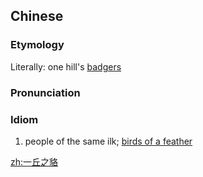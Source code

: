 ==Chinese==
{{zh-forms}}

===Etymology===
Literally: one hill's [[badger]]s

===Pronunciation===
{{zh-pron
|m=一qiūzhīhé
|c=jat1 jau1 zi1 hok6
|cat=id
}}

===Idiom===
{{zh-idiom}}

# people of the same ilk; [[birds of a feather]]

[[zh:一丘之貉]]